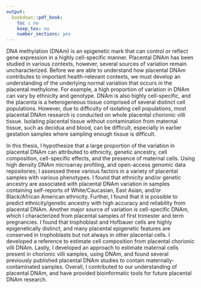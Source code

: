 ```yaml
---
output:
  bookdown::pdf_book:
    toc : no
    keep_tex: no
    number_sections: yes
---
```


<!-- Remember, It can't be longer than 350 words! Currently way over-->

DNA methylation (DNAm) is an epigenetic mark that can control or reflect gene expression in a highly cell-specific manner. 
Placental DNAm has been studied in various contexts, however, several sources of variation remain uncharacterized. 
Before we are able to understand how placental DNAm contributes to  important health-relevant contexts, we must develop an understanding of the underlying normal variation that occurs in the placental methylome. 
For example, a high proportion of variation in DNAm can vary by ethnicity and genotype.
DNAm is also highly cell-specific, and the placenta is a heterogeneous tissue comprised of several distinct cell populations. 
However, due to difficulty of isolating cell populations, most placental DNAm research is conducted on whole placental chorionic villi tissue. 
Isolating placental tissue without contamination from maternal tissue, such as decidua and blood, can be difficult, especially in earlier gestation samples where sampling enough tissue is difficult.

In this thesis, I hypothesize that a large proportion of the variation in placental DNAm can attributed to ethnicity, genetic ancestry, cell composition, cell-specific effects, and the presence of maternal cells. 
Using high density DNAm microarray profiling, and open-access genomic data repositories, I assessed these various factors in a variety of placental samples with various phenotypes. 
I found that ethnicity and/or genetic ancestry are associated with placental DNAm variation in samples containing self-reports of White/Caucasian, East Asian, and/or Black/African American ethnicity. 
Further, I found that it is possible to predict ethnicity/genetic ancestry  with high accuracy and reliability from placental DNAm. 
Another major source of variation is cell-specific DNAm, which I characterized from placental samples of first trimester and term pregnancies. 
I found that trophoblast and Hofbauer cells are highly epigenetically distinct, and many placental epigenetic features are conserved in trophoblasts but not always in other placental cells. 
I developed a reference to estimate cell composition from placental chorionic villi DNAm.
Lastly, I developed an approach to estimate maternal cells present in chorionic villi samples, using DNAm, and found several previously published placental DNAm studies to contain maternally-contaminated samples. 
Overall, I contributed to our understanding of placental DNAm, and have provided bioinformatic tools for future placental DNAm research.